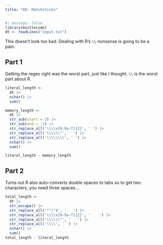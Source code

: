 ```yaml
---
title: "08: Matchsticks"
---
```


```r
#| message: false
library(mistlecode)
dt <- readLines("input.txt")
```

This doesn't look too bad. Dealing with R's `\\` nonsense is going to be a pain.

## Part 1

Getting the regex right was the worst part, just like I thought. `\\` is the worst part about R.

```r
literal_length <- 
  dt |>
  nchar() |>
  sum()

memory_length <-
  dt |>
  str_sub(start = 2) |>
  str_sub(end = -2) |>
  str_replace_all('\\\\x[0-9a-f]{2}', ' ') |>
  str_replace_all('\\\\\\"', ' ') |>
  str_replace_all('\\\\\\\\', ' ') |>
  nchar() |>
  sum()

literal_length - memory_length
```

## Part 2

Turns out R also auto-converts double spaces to tabs so to get two characters, you need three spaces...

```r
total_length <-
  dt |>
  str_escape() |>
  str_replace_all('^"|"$', '   ') |>
  str_replace_all('\\\\x[0-9a-f]{2}', '    ') |>
  str_replace_all('\\\\\\"', '   ') |>
  str_replace_all('\\\\', ' ') |>
  nchar() |>
  sum()
total_length - literal_length
```

